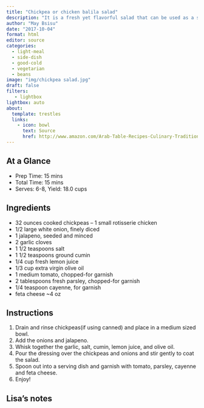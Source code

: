 ```yaml
---
title: "Chickpea or chicken balila salad"
description: "It is a fresh yet flavorful salad that can be used as a side dish or main dish lunch"
author: "May Bsisu"
date: "2017-10-04"
format: html
editor: source
categories:
  - light-meal
  - side-dish
  - good-cold
  - vegetarian
  - beans
image: "img/chickpea salad.jpg"
draft: false
filters:
   - lightbox
lightbox: auto
about:
  template: trestles
  links:
    - icon: bowl
      text: Source
      href: http://www.amazon.com/Arab-Table-Recipes-Culinary-Traditions/dp/0060586141
---
```


## At a Glance

- Prep Time:  15 mins
- Total Time:  15 mins
- Serves:  6-8, Yield: 18.0 cups

## Ingredients

- 32 ounces cooked chickpeas – 1 small rotisserie chicken
- 1/2 large white onion, finely diced
- 1 jalapeno, seeded and minced
- 2 garlic cloves
- 1 1/2 teaspoons salt
- 1 1/2 teaspoons ground cumin
- 1/4 cup fresh lemon juice
- 1/3 cup extra virgin olive oil
- 1 medium tomato, chopped-for garnish
- 2 tablespoons fresh parsley, chopped-for garnish
- 1/4 teaspoon cayenne, for garnish
- feta cheese ~4 oz

## Instructions

1. Drain and rinse chickpeas(if using canned) and place in a medium sized bowl.
2. Add the onions and jalapeno.
3. Whisk together the garlic, salt, cumin, lemon juice, and olive oil.
4. Pour the dressing over the chickpeas and onions and stir gently to coat the salad.
5. Spoon out into a serving dish and garnish with tomato, parsley, cayenne and feta cheese.
6. Enjoy!

## Lisa's notes